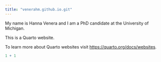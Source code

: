 ```yaml
---
title: "venerahm.github.io.git"
---
```


My name is Hanna Venera and I am a PhD candidate at the University of Michigan.

This is a Quarto website.

To learn more about Quarto websites visit <https://quarto.org/docs/websites>.

```r
1 + 1
```
